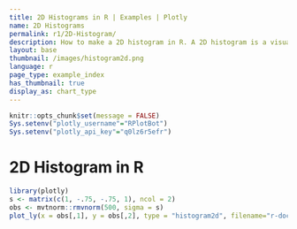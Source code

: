 ```yaml
---
title: 2D Histograms in R | Examples | Plotly
name: 2D Histograms
permalink: r1/2D-Histogram/
description: How to make a 2D histogram in R. A 2D histogram is a visualization of a bivariate distribution.
layout: base
thumbnail: /images/histogram2d.png
language: r
page_type: example_index
has_thumbnail: true
display_as: chart_type
---
```


```r
knitr::opts_chunk$set(message = FALSE)
Sys.setenv("plotly_username"="RPlotBot")
Sys.setenv("plotly_api_key"="q0lz6r5efr")
```
# 2D Histogram in R

```r


library(plotly)
s <- matrix(c(1, -.75, -.75, 1), ncol = 2)
obs <- mvtnorm::rmvnorm(500, sigma = s)
plot_ly(x = obs[,1], y = obs[,2], type = "histogram2d", filename="r-docs/2d-histogram")


```
